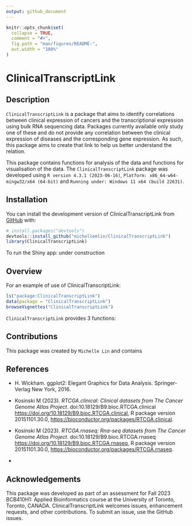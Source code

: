 ```yaml
---
output: github_document
---
```


<!-- README.md is generated from README.Rmd. Please edit that file -->

```r
knitr::opts_chunk$set(
  collapse = TRUE,
  comment = "#>",
  fig.path = "man/figures/README-",
  out.width = "100%"
)
```

# ClinicalTranscriptLink

<!-- badges: start -->
<!-- badges: end -->

## Description

`ClinicalTranscriptLink` is a package that aims to identify correlations between clinical expression of cancers and the transcriptional expression using bulk RNA sequencing data. Packages currently available only study one of these and do not provide any correlation between the clinical expression of diseases and the corresponding gene expression. As such, this package aims to create that link to help us better understand the relation. 

This package contains functions for analysis of the data and functions for visualisation of the data. The `ClinicalTranscriptLink` package was developed using `R version 4.3.1 (2023-06-16)`, `Platform: x86_64-w64-mingw32/x64 (64-bit)` and `Running under: Windows 11 x64 (build 22631)`.

## Installation

You can install the development version of ClinicalTranscriptLink from [GitHub](https://github.com/) with:

``` r
# install.packages("devtools")
devtools::install_github("michellemlin/ClinicalTranscriptLink")
library(ClinicalTranscriptLink)
```

To run the Shiny app: under construction

## Overview
For an example of use of ClinicalTranscriptLink: 
```r
ls("package:ClinicalTranscriptLink")
data(package = "ClinicalTranscriptLink") 
browseVignettes("ClinicalTranscriptLink")
```

`ClinicalTranscriptLink` provides 3 functions: 


## Contributions
This package was created by `Michelle Lin` and contains 

## References
- H. Wickham. ggplot2: Elegant Graphics for Data
  Analysis. Springer-Verlag New York, 2016.
  
- Kosinski M (2023). _RTCGA.clinical: Clinical
  datasets from The Cancer Genome Atlas Project_.
  doi:10.18129/B9.bioc.RTCGA.clinical
  <https://doi.org/10.18129/B9.bioc.RTCGA.clinical>, R
  package version 20151101.30.0,
  <https://bioconductor.org/packages/RTCGA.clinical>.
  
- Kosinski M (2023). _RTCGA.rnaseq: Rna-seq datasets
  from The Cancer Genome Atlas Project_.
  doi:10.18129/B9.bioc.RTCGA.rnaseq
  <https://doi.org/10.18129/B9.bioc.RTCGA.rnaseq>, R
  package version 20151101.30.0,
  <https://bioconductor.org/packages/RTCGA.rnaseq>.
  
- 

## Acknowledgements
This package was developed as part of an assessment for Fall 2023 BCB410H1: Applied Bioinformatics course at the University of Toronto, Toronto, CANADA. ClinicalTranscriptLink welcomes issues, enhancement requests, and other contributions. To submit an issue, use the GitHub issues.

